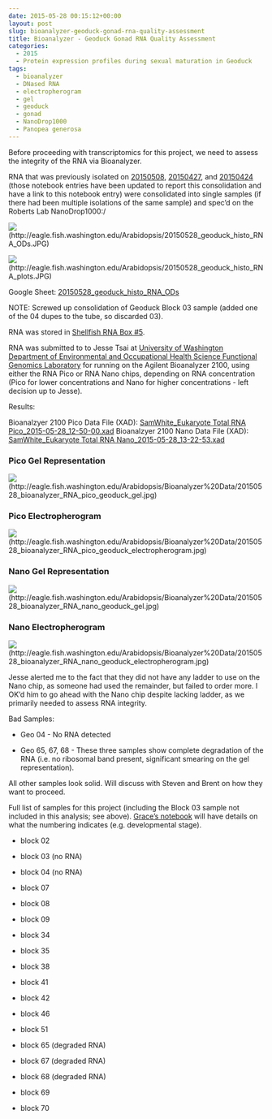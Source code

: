 ```yaml
---
date: 2015-05-28 00:15:12+00:00
layout: post
slug: bioanalyzer-geoduck-gonad-rna-quality-assessment
title: Bioanalyzer - Geoduck Gonad RNA Quality Assessment
categories:
  - 2015
  - Protein expression profiles during sexual maturation in Geoduck
tags:
  - bioanalyzer
  - DNased RNA
  - electropherogram
  - gel
  - geoduck
  - gonad
  - NanoDrop1000
  - Panopea generosa
---
```


Before proceeding with transcriptomics for this project, we need to assess the integrity of the RNA via Bioanalyzer.

RNA that was previously isolated on [20150508](https://robertslab.github.io/sams-notebook/posts/2015/2015-05-08-rna-isolation-geoduck-gonad-in-paraffin-histology-blocks-4//robertslab.github.io/sams-notebook/2015/05/05/rna-isolation-geoduck-gonad-in-paraffin-histology-blocks-3.html), [20150427](https://robertslab.github.io/sams-notebook/2015/04/27/rna-isolation-geoduck-gonad-in-paraffin-histology-blocks-2/), and [20150424](https://robertslab.github.io/sams-notebook/2015/04/24/rna-isolation-geoduck-gonad-in-paraffin-histology-blocks/) (those notebook entries have been updated to report this consolidation and have a link to this notebook entry) were consolidated into single samples (if there had been multiple isolations of the same sample) and spec'd on the Roberts Lab NanoDrop1000:/

![](https://eagle.fish.washington.edu/Arabidopsis/20150528_geoduck_histo_RNA_ODs.JPG)(http://eagle.fish.washington.edu/Arabidopsis/20150528_geoduck_histo_RNA_ODs.JPG)

![](https://eagle.fish.washington.edu/Arabidopsis/20150528_geoduck_histo_RNA_plots.JPG)(http://eagle.fish.washington.edu/Arabidopsis/20150528_geoduck_histo_RNA_plots.JPG)

Google Sheet: [20150528_geoduck_histo_RNA_ODs](https://docs.google.com/spreadsheets/d/1WPAQy7KPpQY1zPGscseHwnXeL0EWwsrb7AwatHVQpS0/edit?usp=sharing)

NOTE: Screwed up consolidation of Geoduck Block 03 sample (added one of the 04 dupes to the tube, so discarded 03).

RNA was stored in [Shellfish RNA Box #5](https://docs.google.com/spreadsheets/d/1ax6C-muxUTXxFEtfWdswBvueLhmxZzmwZcO2ur-0q-Q/edit?usp=sharing).

RNA was submitted to to Jesse Tsai at [University of Washington Department of Environmental and Occupational Health Science Functional Genomics Laboratory](https://depts.washington.edu/ceeh/members/core-services.html) for running on the Agilent Bioanalyzer 2100, using either the RNA Pico or RNA Nano chips, depending on RNA concentration (Pico for lower concentrations and Nano for higher concentrations - left decision up to Jesse).



Results:

Bioanalzyer 2100 Pico Data File (XAD): [SamWhite_Eukaryote Total RNA Pico_2015-05-28_12-50-00.xad](https://eagle.fish.washington.edu/Arabidopsis/Bioanalyzer%20Data/SamWhite_Eukaryote%20Total%20RNA%20Pico_2015-05-28_12-50-00.xad)
Bioanalzyer 2100 Nano Data File (XAD): [SamWhite_Eukaryote Total RNA Nano_2015-05-28_13-22-53.xad](https://eagle.fish.washington.edu/Arabidopsis/Bioanalyzer%20Data/SamWhite_Eukaryote%20Total%20RNA%20Nano_2015-05-28_13-22-53.xad)





### Pico Gel Representation



![](https://eagle.fish.washington.edu/Arabidopsis/Bioanalyzer%20Data/20150528_bioanalyzer_RNA_pico_geoduck_gel.jpg)(http://eagle.fish.washington.edu/Arabidopsis/Bioanalyzer%20Data/20150528_bioanalyzer_RNA_pico_geoduck_gel.jpg)





### Pico Electropherogram



![](https://eagle.fish.washington.edu/Arabidopsis/Bioanalyzer%20Data/20150528_bioanalyzer_RNA_pico_geoduck_electropherogram.jpg)(http://eagle.fish.washington.edu/Arabidopsis/Bioanalyzer%20Data/20150528_bioanalyzer_RNA_pico_geoduck_electropherogram.jpg)





### Nano Gel Representation



![](https://eagle.fish.washington.edu/Arabidopsis/Bioanalyzer%20Data/20150528_bioanalyzer_RNA_nano_geoduck_gel.jpg)(http://eagle.fish.washington.edu/Arabidopsis/Bioanalyzer%20Data/20150528_bioanalyzer_RNA_nano_geoduck_gel.jpg)





### Nano Electropherogram



![](https://eagle.fish.washington.edu/Arabidopsis/Bioanalyzer%20Data/20150528_bioanalyzer_RNA_nano_geoduck_electropherogram.jpg)(http://eagle.fish.washington.edu/Arabidopsis/Bioanalyzer%20Data/20150528_bioanalyzer_RNA_nano_geoduck_electropherogram.jpg)



Jesse alerted me to the fact that they did not have any ladder to use on the Nano chip, as someone had used the remainder, but failed to order more. I OK'd him to go ahead with the Nano chip despite lacking ladder, as we primarily needed to assess RNA integrity.



Bad Samples:




    
  * Geo 04 - No RNA detected

    
  * Geo 65, 67, 68 - These three samples show complete degradation of the RNA (i.e. no ribosomal band present, significant smearing on the gel representation).



All other samples look solid. Will discuss with Steven and Brent on how they want to proceed.

Full list of samples for this project (including the Block 03 sample not included in this analysis; see above). [Grace's notebook](https://genefish.wikispaces.com/Grace%27s+Notebook) will have details on what the numbering indicates (e.g. developmental stage).




    
  * block 02

    
  * block 03 (no RNA)

    
  * block 04 (no RNA)

    
  * block 07

    
  * block 08

    
  * block 09

    
  * block 34

    
  * block 35

    
  * block 38

    
  * block 41

    
  * block 42

    
  * block 46

    
  * block 51

    
  * block 65 (degraded RNA)

    
  * block 67 (degraded RNA)

    
  * block 68 (degraded RNA)

    
  * block 69

    
  * block 70



